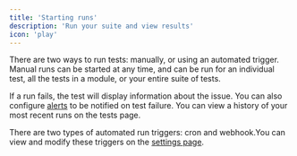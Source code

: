 ```yaml
---
title: 'Starting runs'
description: 'Run your suite and view results'
icon: 'play'
---
```


There are two ways to run tests: manually, or using an automated trigger.
Manual runs can be started at any time, and can be run for an individual
test, all the tests in a module, or your entire suite of tests.

If a run fails, the test will display information about the issue.
You can also
configure [alerts](runs/alerts) to be notified on test failure.
You can view a history of your most recent runs on the tests page.

There are two types of automated run triggers: cron and webhook.You can
view and modify these triggers on the
[settings page](https://dime.io/settings).
